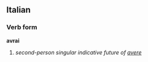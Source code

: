 ==Italian==
===Verb form===
'''avrai'''

# ''second-person singular indicative future of [[avere]]''